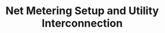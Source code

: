 ---
title: Net Metering Setup and Utility Interconnection
description: "We handle the entire process of setting up net metering and utility interconnection for your solar system."
icon: "@/assets/roofing.png"
featuredImage: "@/assets/panels.jpg"
parent: "solar"
---